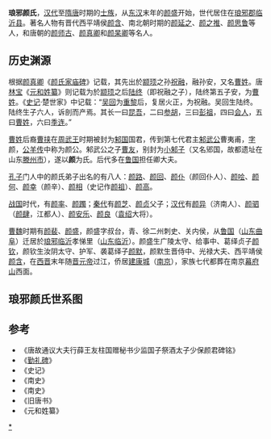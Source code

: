 '''琅邪颜氏'''，[[汉代|汉代]]至[[隋唐|隋唐]]时期的[[士族|士族]]，从[[东汉|东汉]]末年的[[颜盛|颜盛]]开始，世代居住在[[琅邪郡|琅邪郡]][[临沂县|临沂县]]。著名人物有晋代西平靖侯[[颜含|颜含]]、南北朝时期的[[颜延之|颜延之]]、[[颜之推|颜之推]]、[[颜思鲁|颜思鲁]]等人，和唐朝的[[颜师古|颜师古]]、[[颜真卿|颜真卿]]和[[颜杲卿|颜杲卿]]等名人。

==历史渊源==
根据[[颜真卿|颜真卿]]《[[颜氏家庙碑|颜氏家庙碑]]》记载，其先出於[[颛顼|颛顼]]之孙[[祝融|祝融]]，融孙安，又名[[曹姓|曹姓]]。唐[[林宝|林宝]]《[[元和姓纂|元和姓纂]]》则记载为於[[颛顼|颛顼]]之后[[陆终|陆终]]（即祝融之子），陆终第五子安，为[[曹姓|曹姓]]。《[[史记|史记]]·楚世家》中记载：“[[吴回|吴回]]为[[重黎|重黎]]后，复居火正，为祝融。吴回生陆终。陆终生子六人，诉剖而产焉。其长一曰[[昆吾|昆吾]]，二曰[[参胡|参胡]]，三曰[[彭祖|彭祖]]，四曰[[会人|会人]]，五曰[[曹姓|曹姓]]，六曰[[季连|季连]]。”

[[曹姓|曹姓]]后裔[[曹挟|曹挟]]在[[周武王|周武王]]时期被封为[[邾国|邾国]]国君，传到第七代君主[[邾武公|邾武公]]曹夷甫，[[字|字]]颜，[[公羊传|公羊传]]中称为颜公。邾武公之子[[公子友_(郳国)|曹友]]，别封为[[郳国|小邾子]]（又名郳国，故都遗址在山东[[滕州市|滕州市]]），遂以'''颜'''为氏。后代多在[[鲁国|鲁国]]担任卿大夫。

[[孔子|孔子]]门人中的颜氏弟子出名的有八人：[[颜路|颜路]]、[[颜回|颜回]]、[[颜仆|颜仆]]（颜回仆人）、[[颜哙|颜哙]]、[[颜何|颜何]]、[[颜幸|颜幸]]（颜辛）、[[颜相|颜相]]（史记作[[颜祖|颜祖]]）、[[颜高|颜高]]。

[[战国|战国]]时代，有[[颜率|颜率]]、[[颜躅|颜躅]]；[[秦代|秦代]]有[[颜芝|颜芝]]、[[颜贞|颜贞]]父子；[[汉代|汉代]]有[[颜异|颜异]]（济南人）、[[颜驷|颜驷]]（[[颜肆|颜肆]]，江都人）、[[颜安乐|颜安乐]]、[[颜良|颜良]]（[[袁绍|袁绍]]大将）。

[[曹魏|曹魏]]时期有[[颜裴|颜裴]]、[[颜盛|颜盛]]，颜盛字叔台，青、徐二州刺史、关内侯，从[[鲁国|鲁国]]（[[山东|山东]][[曲阜|曲阜]]）迁居於[[琅邪郡|琅邪]][[临沂县|临沂]]孝悌里（[[山东|山东]][[临沂|临沂]]）。颜盛生广陵太守、给事中、葛绎贞子[[颜钦|颜钦]]，颜钦生汝阴太守、护军、袭葛绎子[[颜默|颜默]]，颜默生晋侍中、光禄大夫、西平靖侯[[颜含|颜含]]，在[[西晋|西晋]]末年随[[晋元帝|晋元帝]]过江，侨居[[建康城|建康城]]（[[南京|南京]]），家族七代都葬在南京[[幕府山|幕府山]]西面。

==琅邪颜氏世系图==
{{main|琅邪颜氏世系图}}

==参考==
* 《唐故通议大夫行薛王友柱国赠秘书少监国子祭酒太子少保颜君碑铭》
* 《[[勤礼碑|勤礼碑]]》
* 《史记》
* 《南史》
* 《南史》
* 《旧唐书》
* 《元和姓纂》

[[Category:琅邪颜氏|*]]